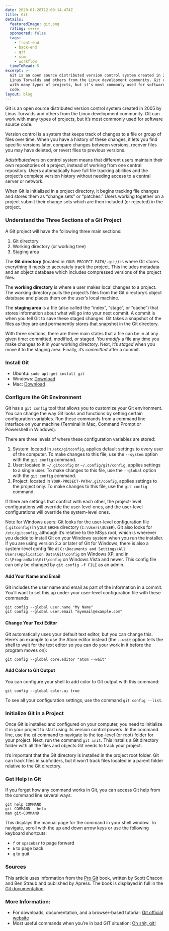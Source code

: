 ```yaml
---
date: 2020-01-28T12:09:14.474Z
title: Git
details:
  featuredImage: git.png
  rating: ★★★★★
  sponsored: false
  tags:
    - front-end
    - back-end
    - git
    - scm
    - workflow
  timeToRead: 5
excerpt: >-
  Git is an open source distributed version control system created in 2005 by
  Linus Torvalds and others from the Linux development community. Git can work
  with many types of projects, but it’s most commonly used for software source
  code.
layout: blog
---
```


Git is an open source distributed version control system created in 2005 by Linus Torvalds and others from the Linux development community. Git can work with many types of projects, but it’s most commonly used for software source code.

Version control is a system that keeps track of changes to a file or group of files over time. When you have a history of these changes, it lets you find specific versions later, compare changes between versions, recover files you may have deleted, or revert files to previous versions.

A*distributed*version control system means that different users maintain their own repositories of a project, instead of working from one central repository. Users automatically have full file tracking abilities and the project’s complete version history without needing access to a central server or network.

When Git is initialized in a project directory, it begins tracking file changes and stores them as “change sets” or “patches.” Users working together on a project submit their change sets which are then included (or rejected) in the project.

### Understand the Three Sections of a Git Project

A Git project will have the following three main sections:

1. Git directory
2. Working directory (or working tree)
3. Staging area

The **Git directory** (located in `YOUR-PROJECT-PATH/.git/`) is where Git stores everything it needs to accurately track the project. This includes metadata and an object database which includes compressed versions of the project files.

The **working directory** is where a user makes local changes to a project. The working directory pulls the project’s files from the Git directory’s object database and places them on the user’s local machine.

The **staging area** is a file (also called the “index”, “stage”, or “cache”) that stores information about what will go into your next commit. A commit is when you tell Git to save these staged changes. Git takes a snapshot of the files as they are and permanently stores that snapshot in the Git directory.

With three sections, there are three main states that a file can be in at any given time: committed, modified, or staged. You _modify_ a file any time you make changes to it in your working directory. Next, it’s _staged_ when you move it to the staging area. Finally, it’s _committed_ after a commit.

### Install Git

- Ubuntu: `sudo apt-get install git`
- Windows: [Download](https://git-scm.com/download/win)
- Mac: [Download](https://git-scm.com/download/mac)

### Configure the Git Environment

Git has a `git config` tool that allows you to customize your Git environment. You can change the way Git looks and functions by setting certain configuration variables. Run these commands from a command line interface on your machine (Terminal in Mac, Command Prompt or Powershell in Windows).

There are three levels of where these configuration variables are stored:

1. System: located in `/etc/gitconfig`, applies default settings to every user of the computer. To make changes to this file, use the `--system` option with the `git config` command.
2. User: located in `~/.gitconfig` or `~/.config/git/config`, applies settings to a single user. To make changes to this file, use the `--global` option with the `git config` command.
3. Project: located in `YOUR-PROJECT-PATH/.git/config`, applies settings to the project only. To make changes to this file, use the `git config` command.

If there are settings that conflict with each other, the project-level configurations will override the user-level ones, and the user-level configurations will override the system-level ones.

Note for Windows users: Git looks for the user-level configuration file (`.gitconfig`) in your `$HOME` directory (`C:\Users\$USER`). Git also looks for `/etc/gitconfig`, although it’s relative to the MSys root, which is wherever you decide to install Git on your Windows system when you run the installer. If you are using version 2.x or later of Git for Windows, there is also a system-level config file at `C:\Documents and Settings\All Users\Application Data\Git\config` on Windows XP, and in `C:\ProgramData\Git\config` on Windows Vista and newer. This config file can only be changed by `git config -f FILE` as an admin.

#### Add Your Name and Email

Git includes the user name and email as part of the information in a commit. You’ll want to set this up under your user-level configuration file with these commands:

```shell
git config --global user.name "My Name"
git config --global user.email "myemail@example.com"
```

#### Change Your Text Editor

Git automatically uses your default text editor, but you can change this. Here’s an example to use the Atom editor instead (the `--wait` option tells the shell to wait for the text editor so you can do your work in it before the program moves on):

```shell
git config --global core.editor "atom --wait"
```

#### Add Color to Git Output

You can configure your shell to add color to Git output with this command:

```shell
git config --global color.ui true
```

To see all your configuration settings, use the command `git config --list`.

### Initialize Git in a Project

Once Git is installed and configured on your computer, you need to initialize it in your project to start using its version control powers. In the command line, use the `cd` command to navigate to the top-level (or root) folder for your project. Next, run the command `git init`. This installs a Git directory folder with all the files and objects Git needs to track your project.

It’s important that the Git directory is installed in the project root folder. Git can track files in subfolders, but it won’t track files located in a parent folder relative to the Git directory.

### Get Help in Git

If you forget how any command works in Git, you can access Git help from the command line several ways:

```shell
git help COMMAND
git COMMAND --help
man git-COMMAND
```

This displays the manual page for the command in your shell window. To navigate, scroll with the up and down arrow keys or use the following keyboard shortcuts:

- `f` or `spacebar` to page forward
- `b` to page back
- `q` to quit

### Sources

This article uses information from the [Pro Git](https://github.com/progit/progit2) book, written by Scott Chacon and Ben Straub and published by Apress. The book is displayed in full in the [Git documentation](https://git-scm.com/book/en/v2).

### More Information:

- For downloads, documentation, and a browser-based tutorial: [Git official website](https://git-scm.com/)
- Most useful commands when you’re in bad GIT situation: [Oh shit, git!](http://ohshitgit.com/)
